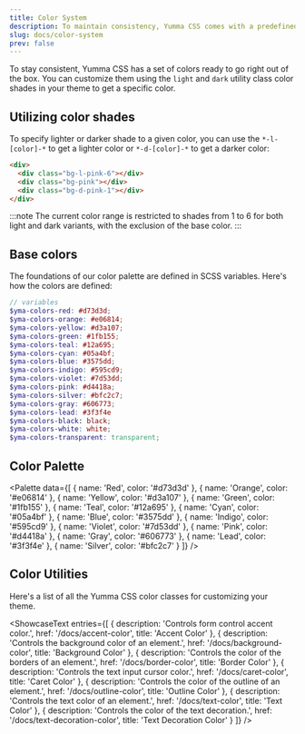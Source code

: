 ```yaml
---
title: Color System
description: To maintain consistency, Yumma CSS comes with a predefined set ',
slug: docs/color-system
prev: false
---
```



To stay consistent, Yumma CSS has a set of colors ready to go right out of the box. You can customize them using the `light` and `dark` utility class color shades in your theme to get a specific color.


## Utilizing color shades

To specify lighter or darker shade to a given color, you can use the `*-l-[color]-*` to get a lighter color or `*-d-[color]-*` to get a darker color:

```html "bg-l" "-6" "bg-d" "-1"
<div>
  <div class="bg-l-pink-6"></div>
  <div class="bg-pink"></div>
  <div class="bg-d-pink-1"></div>
</div>
```

:::note
The current color range is restricted to shades from 1 to 6 for both light and dark variants, with the exclusion of the base color.
:::

## Base colors

The foundations of our color palette are defined in SCSS variables. Here's how the colors are defined:

```scss
// variables
$yma-colors-red: #d73d3d;
$yma-colors-orange: #e06814;
$yma-colors-yellow: #d3a107;
$yma-colors-green: #1fb155;
$yma-colors-teal: #12a695;
$yma-colors-cyan: #05a4bf;
$yma-colors-blue: #3575dd;
$yma-colors-indigo: #595cd9;
$yma-colors-violet: #7d53dd;
$yma-colors-pink: #d4418a;
$yma-colors-silver: #bfc2c7;
$yma-colors-gray: #606773;
$yma-colors-lead: #3f3f4e
$yma-colors-black: black;
$yma-colors-white: white;
$yma-colors-transparent: transparent;
```

## Color Palette

<Palette
  data={[
    {
      name: 'Red',
      color: '#d73d3d'
    },
    {
      name: 'Orange',
      color: '#e06814'
    },
    {
      name: 'Yellow',
      color: '#d3a107'
    },
    {
      name: 'Green',
      color: '#1fb155'
    },
    {
      name: 'Teal',
      color: '#12a695'
    },
    {
      name: 'Cyan',
      color: '#05a4bf'
    },
    {
      name: 'Blue',
      color: '#3575dd'
    },
    {
      name: 'Indigo',
      color: '#595cd9'
    },
    {
      name: 'Violet',
      color: '#7d53dd'
    },
    {
      name: 'Pink',
      color: '#d4418a'
    },
    {
      name: 'Gray',
      color: '#606773'
    },
    {
      name: 'Lead',
      color: '#3f3f4e'
    },
    {
      name: 'Silver',
      color: '#bfc2c7'
    }
  ]}
/>

## Color Utilities

Here's a list of all the Yumma CSS color classes for customizing your theme.

<ShowcaseText
 entries={[
  {
    description: 'Controls form control accent color.',
    href: '/docs/accent-color',
    title: 'Accent Color'
  },
  {
    description: 'Controls the background color of an element.',
    href: '/docs/background-color',
    title: 'Background Color'
  },
  {
    description: 'Controls the color of the borders of an element.',
    href: '/docs/border-color',
    title: 'Border Color'
  },
  {
    description: 'Controls the text input cursor color.',
    href: '/docs/caret-color',
    title: 'Caret Color'
  },
  {
    description: 'Controls the color of the outline of an element.',
    href: '/docs/outline-color',
    title: 'Outline Color'
  },
  {
    description: 'Controls the text color of an element.',
    href: '/docs/text-color',
    title: 'Text Color'
  },
  {
    description: 'Controls the color of the text decoration.',
    href: '/docs/text-decoration-color',
    title: 'Text Decoration Color'
  }
 ]}
/>